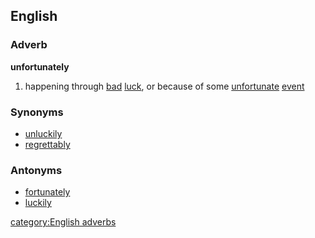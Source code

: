 ==English==
===Adverb===
'''unfortunately'''
#happening through [[bad]] [[luck]], or because of some [[unfortunate]] [[event]]
===Synonyms===
*[[unluckily]]
*[[regrettably]]
===Antonyms===
*[[fortunately]]
*[[luckily]]
[[category:English adverbs]]